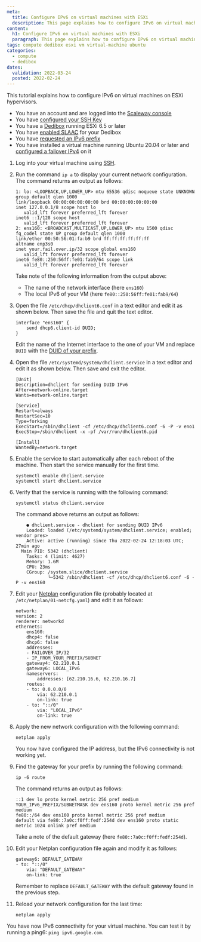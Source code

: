 ```yaml
---
meta:
  title: Configure IPv6 on virtual machines with ESXi
  description: This page explains how to configure IPv6 on virtual machines with ESXi
content:
  h1: Configure IPv6 on virtual machines with ESXi
  paragraph: This page explains how to configure IPv6 on virtual machines with ESXi
tags: compute dedibox esxi vm virtual-machine ubuntu
categories:
  - compute
  - dedibox
dates:
  validation: 2022-03-24
  posted: 2022-02-24
---
```


This tutorial explains how to configure IPv6 on virtual machines on ESXi hypervisors.

<Message type="requirement">

- You have an account and are logged into the [Scaleway console](https://console.scaleway.com)
- You have [configured your SSH Key](console/my-project/how-to/generate-api-key/)
- You have a [Dedibox](https://www.scaleway.com/en/dedibox/) running ESXi 6.5 or later
- You have [enabled SLAAC](/dedibox-network/ipv6/how-to/enable-ipv6-slaac/) for your Dedibox
- You have [requested an IPv6 prefix](/dedibox-network/ipv6/how-to/request-prefix)
- You have installed a virtual machine running Ubuntu 20.04 or later and [configured a failover IPv4](/dedibox-network/ip-failover/how-to/configure-network-virtual-machine/#ubuntu) on it

</Message>


1. Log into your virtual machine using [SSH](/dedibox/dedicated-servers/how-to/connect-to-server#how-to-connect-via-ssh).
2. Run the command `ip a` to display your current network configuration. The command returns an output as follows:
    ```
    1: lo: <LOOPBACK,UP,LOWER_UP> mtu 65536 qdisc noqueue state UNKNOWN group default qlen 1000
    link/loopback 00:00:00:00:00:00 brd 00:00:00:00:00:00
    inet 127.0.0.1/8 scope host lo
       valid_lft forever preferred_lft forever
    inet6 ::1/128 scope host
       valid_lft forever preferred_lft forever
    2: ens160: <BROADCAST,MULTICAST,UP,LOWER_UP> mtu 1500 qdisc fq_codel state UP group default qlen 1000
    link/ether 00:50:56:01:fa:b9 brd ff:ff:ff:ff:ff:ff
    altname enp3s0
    inet your.fail.over.ip/32 scope global ens160
       valid_lft forever preferred_lft forever
    inet6 fe80::250:56ff:fe01:fab9/64 scope link
       valid_lft forever preferred_lft forever
    ```
    Take note of the following information from the output above:
    * The name of the network interface (here `ens160`)
    * The local IPv6 of your VM (here `fe80::250:56ff:fe01:fab9/64`)
3. Open the file `/etc/dhcp/dhclient6.conf` in a text editor and edit it as shown below. Then save the file and quit the text editor.
    ```
    interface "ens160" {
        send dhcp6.client-id DUID;
    }
    ```
    <Message type="important">

    Edit the name of the Internet interface to the one of your VM and replace `DUID` with the [DUID of your prefix](/dedibox-network/ipv6/how-to/request-prefix/).

    </Message>
4. Open the file `/etc/systemd/system/dhclient.service` in a text editor and edit it as shown below. Then save and exit the editor.
    ```
    [Unit]
    Description=dhclient for sending DUID IPv6
    After=network-online.target
    Wants=network-online.target

    [Service]
    Restart=always
    RestartSec=10
    Type=forking
    ExecStart=/sbin/dhclient -cf /etc/dhcp/dhclient6.conf -6 -P -v eno1
    ExecStop=/sbin/dhclient -x -pf /var/run/dhclient6.pid

    [Install]
    WantedBy=network.target
    ```
5. Enable the service to start automatically after each reboot of the machine. Then start the service manually for the first time.
    ```
    systemctl enable dhclient.service
    systemctl start dhclient.service
    ```
6. Verify that the service is running with the following command:
    ```
    systemctl status dhclient.service
    ```
    The command above returns an output as follows:
    ```
        ● dhclient.service - dhclient for sending DUID IPv6
        Loaded: loaded (/etc/systemd/system/dhclient.service; enabled; vendor pres>
        Active: active (running) since Thu 2022-02-24 12:18:03 UTC; 27min ago
      Main PID: 5342 (dhclient)
        Tasks: 4 (limit: 4627)
        Memory: 1.6M
        CPU: 23ms
        CGroup: /system.slice/dhclient.service
                └─5342 /sbin/dhclient -cf /etc/dhcp/dhclient6.conf -6 -P -v ens160
    ```
7. Edit your [Netplan](https://netplan.io/) configuration file (probably located at `/etc/netplan/01-netcfg.yaml`) and edit it as follows:
    ```
    network:
    version: 2
    renderer: networkd
    ethernets:
        ens160:
        dhcp4: false
        dhcp6: false
        addresses:
        - FAILOVER_IP/32
        - IP_FROM_YOUR_PREFIX/SUBNET
        gateway4: 62.210.0.1
        gateway6: LOCAL_IPv6
        nameservers:
            addresses: [62.210.16.6, 62.210.16.7]
        routes:
        - to: 0.0.0.0/0
            via: 62.210.0.1
            on-link: true
        - to: "::/0"
            via: "LOCAL_IPv6"
            on-link: true
    ```
8. Apply the new network configuration with the following command:
    ```
    netplan apply 
    ```

   You now have configured the IP address, but the IPv6 connectivity is not working yet.
9. Find the gateway for your prefix by running the following command:
    ```
    ip -6 route
    ```
    The command returns an output as follows:
    ```
    ::1 dev lo proto kernel metric 256 pref medium
    YOUR_IPv6_PREFIX/SUBNETMASK dev ens160 proto kernel metric 256 pref medium
    fe80::/64 dev ens160 proto kernel metric 256 pref medium
    default via fe80::7a0c:f0ff:fedf:254d dev ens160 proto static metric 1024 onlink pref medium
    ```

    Take a note of the default gateway (here `fe80::7a0c:f0ff:fedf:254d`).

10. Edit your Netplan configuration file again and modify it as follows:
    ```
    gateway6: DEFAULT_GATEWAY 
    - to: "::/0"
        via: "DEFAULT_GATEWAY"
        on-link: true
    ``` 
    <Message type="note">

    Remember to replace `DEFAULT_GATEWAY` with the default gateway found in the previous step.

    </Message>

11. Reload your network configuration for the last time:
    ```
    netplan apply 
    ```

You have now IPv6 connectivity for your virtual machine. You can test it by running a ping6: `ping ipv6.google.com`.
